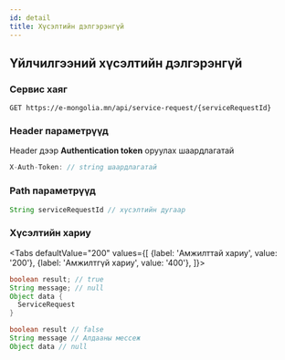 ```yaml
---
id: detail
title: Хүсэлтийн дэлгэрэнгүй
---
```



## Үйлчилгээний хүсэлтийн дэлгэрэнгүй

### Сервис хаяг

```text
GET https://e-mongolia.mn/api/service-request/{serviceRequestId}
```

### Header параметрүүд

Header дээр **Authentication token** оруулах шаардлагатай

```javascript
X-Auth-Token: // string шаардлагатай
```

### Path параметрүүд

```java
String serviceRequestId // хүсэлтийн дугаар
```

### Хүсэлтийн хариу

<Tabs
  defaultValue="200"
  values={[
    {label: 'Амжилттай хариу', value: '200'},
    {label: 'Амжилтгүй хариу', value: '400'},
  ]}>
<TabItem value="200">

```java
boolean result; // true
String message; // null
Object data {
  ServiceRequest 
}
```

</TabItem>
<TabItem value="400">

```java
boolean result // false
String message // Алдааны мессеж
Object data // null
```

</TabItem>
</Tabs>
